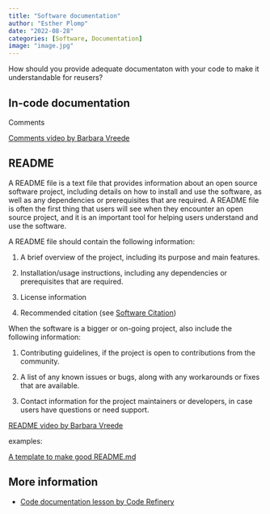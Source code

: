 ```yaml
---
title: "Software documentation"
author: "Esther Plomp"
date: "2022-08-28"
categories: [Software, Documentation]
image: "image.jpg"
---
```


How should you provide adequate documentaton with your code to make it understandable for reusers?

## In-code documentation

Comments

[Comments video by Barbara Vreede](https://vimeo.com/463992354)

## README

A README file is a text file that provides information about an open source software project, including details on how to install and use the software, as well as any dependencies or prerequisites that are required. A README file is often the first thing that users will see when they encounter an open source project, and it is an important tool for helping users understand and use the software.

A README file should contain the following information:

1.  A brief overview of the project, including its purpose and main features.

2.  Installation/usage instructions, including any dependencies or prerequisites that are required.

3.  License information

4.  Recommended citation (see [Software Citation](https://estherplomp.github.io/TNW-OS-support/posts/software-citation/))

When the software is a bigger or on-going project, also include the following information:

1.  Contributing guidelines, if the project is open to contributions from the community.

2.  A list of any known issues or bugs, along with any workarounds or fixes that are available.

3.  Contact information for the project maintainers or developers, in case users have questions or need support.

[README video by Barbara Vreede](https://vimeo.com/464027978)

examples:

[A template to make good README.md](https://github.com/PurpleBooth/a-good-readme-template)

## More information

-   [Code documentation lesson by Code Refinery](https://coderefinery.github.io/documentation/)
